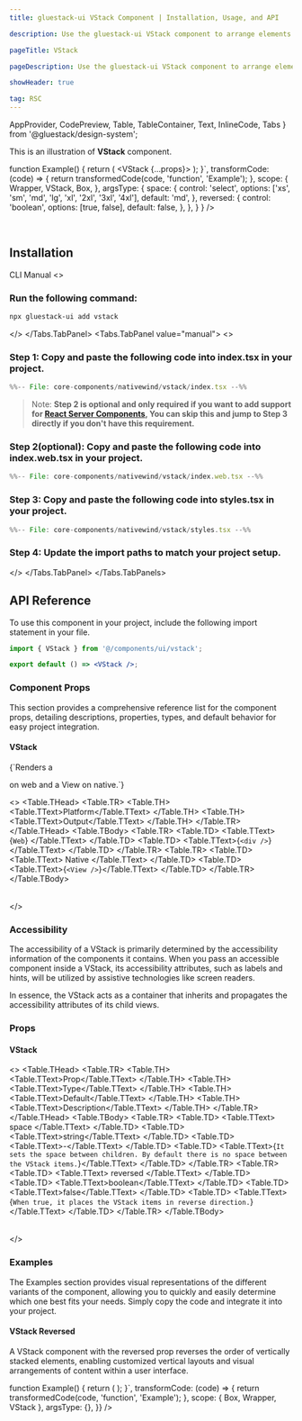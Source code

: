 ```yaml
---
title: gluestack-ui VStack Component | Installation, Usage, and API

description: Use the gluestack-ui VStack component to arrange elements vertically with customizable spacing. Simplify layout design with VStack React Native for seamless UIs.

pageTitle: VStack

pageDescription: Use the gluestack-ui VStack component to arrange elements vertically with customizable spacing. Simplify layout design with VStack React Native for seamless UIs.

showHeader: true

tag: RSC
---
```



<Meta title="with-nativewind/Components/Layout/VStack" />

  AppProvider,
  CodePreview,
  Table,
  TableContainer,
  Text,
  InlineCode,
  Tabs
} from '@gluestack/design-system';

This is an illustration of **VStack** component.

<Wrapper>
  <CodePreview
    showComponentRenderer={ true }
  showArgsController = { true}
  metaData = {{
    code: `import { Box } from "@/components/ui/box";
	
function Example() {
  return (
    <Box className='justify-center h-80'>
          <VStack {...props}>
            <Box  className="h-20 w-20 bg-primary-300" />
            <Box  className="h-20 w-20 bg-primary-400" />
            <Box  className="h-20 w-20 bg-primary-500" />
          </VStack>
        </Box>
  );
}`,
      transformCode: (code) => {
        return transformedCode(code, 'function', 'Example');
      },
        scope: {
      Wrapper,
        VStack,
        Box,
      },
    argsType: {
      space: {
        control: 'select',
          options: ['xs', 'sm', 'md', 'lg', 'xl', '2xl', '3xl', '4xl'],
          default: 'md',
        },
      reversed: {
        control: 'boolean',
          options: [true, false],
          default: false,
        },
    },
  }
}
/>
</Wrapper>

<br/>

## Installation

<Tabs value="cli" type="section">
  <Tabs.TabList>
      <Tabs.Tab value="cli">
        <Tabs.TabTitle>CLI</Tabs.TabTitle>
      </Tabs.Tab>
     <Tabs.Tab value="manual">
        <Tabs.TabTitle>Manual</Tabs.TabTitle>
     </Tabs.Tab>
  </Tabs.TabList>
  <Tabs.TabPanels>
    <Tabs.TabPanel value="cli">
<>

### Run the following command:
  ```bash
  npx gluestack-ui add vstack
  ```
</>
    </Tabs.TabPanel>
    <Tabs.TabPanel value="manual"> 
<>

### Step 1: Copy and paste the following code into index.tsx in your project.
<CollapsibleCode>

```jsx 
%%-- File: core-components/nativewind/vstack/index.tsx --%% 
```
</CollapsibleCode>

> Note: **Step 2 is optional and only required if you want to add support for [React Server Components](https://vercel.com/blog/understanding-react-server-components), You can skip this and jump to Step 3 directly if you don't have this requirement.**

### Step 2(optional): Copy and paste the following code into index.web.tsx in your project.
<CollapsibleCode>

```jsx 
%%-- File: core-components/nativewind/vstack/index.web.tsx --%% 
```
</CollapsibleCode>

### Step 3: Copy and paste the following code into styles.tsx in your project.
<CollapsibleCode>

```jsx 
%%-- File: core-components/nativewind/vstack/styles.tsx --%% 
```
</CollapsibleCode>

### Step 4: Update the import paths to match your project setup.
</>
    </Tabs.TabPanel>
  </Tabs.TabPanels>
</Tabs>

## API Reference

To use this component in your project, include the following import statement in your file.

```jsx
import { VStack } from '@/components/ui/vstack';
```

```jsx
export default () => <VStack />;
```

### Component Props

This section provides a comprehensive reference list for the component props, detailing descriptions, properties, types, and default behavior for easy project integration.

#### VStack

<p>{`Renders a <div /> on web and a View on native.`}</p>

<>
  <TableContainer>
    <Table>
      <Table.THead>
        <Table.TR>
          <Table.TH>
            <Table.TText>Platform</Table.TText>
          </Table.TH>
          <Table.TH>
            <Table.TText>Output</Table.TText>
          </Table.TH>
        </Table.TR>
      </Table.THead>
      <Table.TBody>
        <Table.TR>
          <Table.TD>
            <Table.TText>
              <InlineCode>{`Web`}</InlineCode>
            </Table.TText>
          </Table.TD>
          <Table.TD>
            <Table.TText>{`<div />`}</Table.TText>
          </Table.TD>
        </Table.TR>
        <Table.TR>
          <Table.TD>
            <Table.TText>
              <InlineCode>Native</InlineCode>
            </Table.TText>
          </Table.TD>
          <Table.TD>
            <Table.TText>{`<View />`}</Table.TText>
          </Table.TD>
        </Table.TR>
      </Table.TBody>
    </Table>
  </TableContainer>
</>

### Accessibility

The accessibility of a VStack is primarily determined by the accessibility information of the components it contains. When you pass an accessible component inside a VStack, its accessibility attributes, such as labels and hints, will be utilized by assistive technologies like screen readers.

In essence, the VStack acts as a container that inherits and propagates the accessibility attributes of its child views.

### Props

#### VStack

<>
  <TableContainer>
    <Table>
      <Table.THead>
        <Table.TR>
          <Table.TH>
            <Table.TText>Prop</Table.TText>
          </Table.TH>
          <Table.TH>
            <Table.TText>Type</Table.TText>
          </Table.TH>
          <Table.TH>
            <Table.TText>Default</Table.TText>
          </Table.TH>
          <Table.TH>
            <Table.TText>Description</Table.TText>
          </Table.TH>
        </Table.TR>
      </Table.THead>
      <Table.TBody>
        <Table.TR>
          <Table.TD>
            <Table.TText>
              <InlineCode>space</InlineCode>
            </Table.TText>
          </Table.TD>
          <Table.TD>
            <Table.TText>string</Table.TText>
          </Table.TD>
          <Table.TD>
            <Table.TText>-</Table.TText>
          </Table.TD>
          <Table.TD>
            <Table.TText>{`It sets the space between children. By default there is no space between the VStack items.`}</Table.TText>
          </Table.TD>
        </Table.TR>
        <Table.TR>
          <Table.TD>
            <Table.TText>
              <InlineCode>reversed</InlineCode>
            </Table.TText>
          </Table.TD>
          <Table.TD>
            <Table.TText>boolean</Table.TText>
          </Table.TD>
          <Table.TD>
            <Table.TText>false</Table.TText>
          </Table.TD>
          <Table.TD>
            <Table.TText>{`When true, it places the VStack items in reverse direction.`}</Table.TText>
          </Table.TD>
        </Table.TR>
      </Table.TBody>
    </Table>
  </TableContainer>
</>

### Examples

The Examples section provides visual representations of the different variants of the component, allowing you to quickly and easily determine which one best fits your needs. Simply copy the code and integrate it into your project.

#### VStack Reversed

A VStack component with the reversed prop reverses the order of vertically stacked elements, enabling customized vertical layouts and visual arrangements of content within a user interface.

<Wrapper>
  <CodePreview
    _rendererWrapper={{ py: '$2.5' }}
    showComponentRenderer={true}
    showArgsController={false}
    metaData={{
      code: `import { Box } from "@/components/ui/box";
	
function Example() {
  return (
    <VStack space='md'>
          <Box className='w-20 h-20 bg-primary-300' />
          <Box className='w-20 h-20 bg-primary-400' />
          <Box className='w-20 h-20 bg-primary-500' />
        </VStack>
  );
}`,
      transformCode: (code) => {
        return transformedCode(code, 'function', 'Example');
      },
      scope: { Box, Wrapper, VStack },
      argsType: {},
    }}
  />
</Wrapper>
